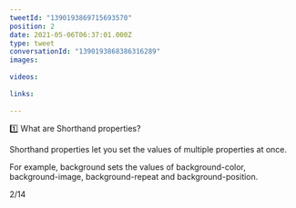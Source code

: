 ```yaml
---
tweetId: "1390193869715693570"
position: 2
date: 2021-05-06T06:37:01.000Z
type: tweet
conversationId: "1390193868386316289"
images:
  
videos:
  
links:
  
---
```

1️⃣ What are Shorthand properties?

Shorthand properties let you set the values of multiple properties at once.

For example, background sets the values of background-color, background-image, background-repeat and background-position.

2/14
